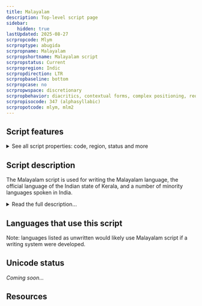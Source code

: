 ```yaml
---
title: Malayalam
description: Top-level script page
sidebar:
    hidden: true
lastUpdated: 2025-08-27
scrpropcode: Mlym
scrproptype: abugida
scrpropname: Malayalam
scrpropshortname: Malayalam script
scrpropstatus: Current
scrpropregion: Indic
scrpropdirection: LTR
scrpropbaseline: bottom
scrpropcase: no
scrpropwspace: discretionary
scrpropbehavior: diacritics, contextual forms, complex positioning, reordering, split graphs, required ligatures
scrpropisocode: 347 (alphasyllabic)
scrpropotcode: mlym, mlm2
---
```



## Script features

<details>
<summary> See all script properties: code, region, status and more</summary>
<ScriptInfo />
</details>

## Script description

The Malayalam script is used for writing the Malayalam language, the official language of the Indian state of Kerala, and a number of minority languages spoken in India.

<details>
<summary>Read the full description...</summary>Until the 16th century Malayalam was written in the _vattezhuthu_ script, a Brahmic script which developed alongside Grantha writing, from which the modern Malayalam script descended.

Malayalam is written from left to right. There are fifty-three letters, called _akṣaras_; thirty-seven of these represent full syllables consisting of a consonant and the vowel [a], and sixteen represent independent vowels. Independent vowel letters are only used where a vowel appears at the beginning of a word. Vowels which follow a consonant are written with a diacritic above, below, to the left or right of, or flanking either side of the consonant letter. So an unmarked letter _k_ represents the syllable [ka], but the letter _k_ written with the _e_ diacritic (a spiral to the left) represents the syllable [ke]. There are two vowels for which the diacritics are quite complex; [u] and [u:] are normally written with a small circle or looped circle below the letter, but can be written with one of eight other diacritics when following particular consonants. The script also contains a subset of letters called _cillakṣarams_ 'letter fragments' for representing sonorants followed by a pause, for example (but not necessarily) at the end of a word.

Spaces are often used between words, but it is not uncommon for writers to use spacing to indicate phonological pauses, rather than lexical boundaries. 

When multiple consonants are used as a cluster within a word, that is, with no vowel between them, they are traditionally written with special conjunct letters. Malayalam is known for its large number of conjuncts, which are also used for writing [geminate](/reference/glossary#gemination) (long) consonants. Conjuncts take several forms; the most common are decomposable left-to-right ligatures, but some combinations stack vertically. Some conjuncts are not so easily decomposable as one or both letters change shape when in a cluster. The letters _y_, _r_ and _v_ are all written as diacritics when they follow a consonant. The letter _l_ also takes a different form when it is the second member in a consonant cluster.

To reduce the complexity associated with writing these conjuncts, an orthography reform was implemented in the 1970s which recommended the replacement of a large number of irregular conjuncts with a predictable sequence of individual letters using a _virama_ symbol to delete the vowel inherent in all but the last consonant in the sequence. Many vowel diacritics were also redesigned so they could be written as spacing letters next to the consonant they modify. However, these changes were implemented inconsistently so that modern writing uses a mixture of traditional and reformed letters, even within the same text.
</details>

## Languages that use this script

Note: languages listed as unwritten would likely use Malayalam script if a writing system were developed.

<WsList script='Mlym' wsMax='5' />

## Unicode status

_Coming soon..._

## Resources

<ScriptResources detailSummary='seemore' />

